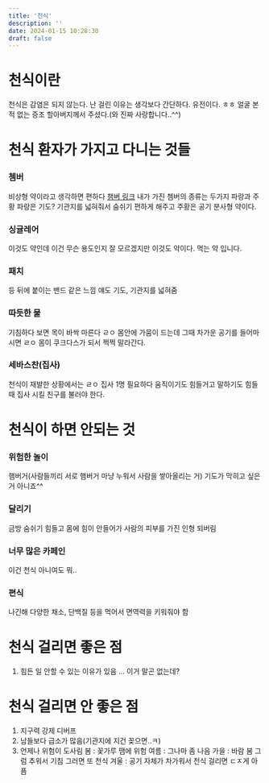 ```yaml
---
title: '천식'
description: ''
date: 2024-01-15 10:28:30
draft: false
---
```


# 천식이란

천식은 감염은 되지 않는다.
난 걸린 이유는 생각보다 간단하다.
유전이다. ㅎㅎ
얼굴 본 적 없는  증조 할아버지께서 주셨다.(와 진짜 사랑합니다..^^)

# 천식 환자가 가지고 다니는 것들
### 쳄버
비상형 약이라고 생각하면 편하다
[챔버 링크](https://www.philips.co.kr/c-e/hs/respiratory-care/what-is-asthma-spacer.html)
내가 가진 쳄버의 종류는 두가지 파랑과 주황
파랑은 기도? 기관지를 넓혀줘서 숨쉬기 편하게 해주고
주황은 공기 분사형 약이다.
### 싱귤레어
이것도 약인데 이건 무슨 용도인지 잘 모르겠지만 이것도 약이다.
먹는 약 입니다.
### 패치
등 뒤에 붙이는 밴드 같은 느낌
얘도 기도, 기관지를 넓혀줌
### 따듯한 물
기침하다 보면 목이 바싹 마른다
ㄹㅇ 몸안에 가뭄이 드는데
그때 차가운 공기를 들어마시면 ㄹㅇ
몸이 쿠크다스가 되서 쩍쩍 말라간다.
### 세바스찬(집사)
천식이 재발한 상황에서는 ㄹㅇ 집사 1명 필요하다
움직이기도 힘들거고 말하기도 힘들 때 집사 시킬 친구를 불러야 한다.

# 천식이 하면 안되는 것
### 위험한 놀이
햄버거(사람들끼리 서로 햄버거 마냥 누워서 사람을 쌓아올리는 거)
  기도가 막히고 싶은 거 아니죠^^
### 달리기
  금방 숨쉬기 힘들고 몸에 힘이 안들어가 사람의 피부를 가진 인형 되버림
### 너무 많은 카페인
  이건 천식 아니여도 뭐..
### 편식
  나긴해 다양한 채소, 단백질 등을 먹어서 면역력을 키워줘야 함

# 천식 걸리면 좋은 점
1. 힘든 일 안할 수 있는 이유가 있음
... 이거 말곤 없는데?

# 천식 걸리면 안 좋은 점
1. 지구력 강제 디버프
2. 남들보다 급소가 많음(기관지에 지건 꽂으면..ㅋ)
3. 언제나 위험이 도사림
  봄 : 꽃가루 땜에 위험
  여름 : 그나마 좀 나음
  가을 : 바람 붐 그럼 추워서 기침 그러면 또 천식
  겨울 : 공기 자체가 차가워서 천식 걸리면 ㄷㅈ게 아픔

